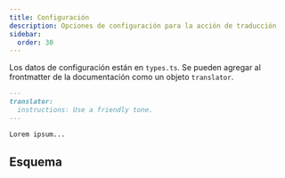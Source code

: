 ```yaml
---
title: Configuración
description: Opciones de configuración para la acción de traducción
sidebar:
  order: 30
---
```



Los datos de configuración están en `types.ts`.
Se pueden agregar al frontmatter de la documentación como un objeto `translator`.

```markdown
---
translator:
  instructions: Use a friendly tone.
---

Lorem ipsum...
```

## Esquema

<Code lang="ts" code={types} title="Tipo de Configuración" />
